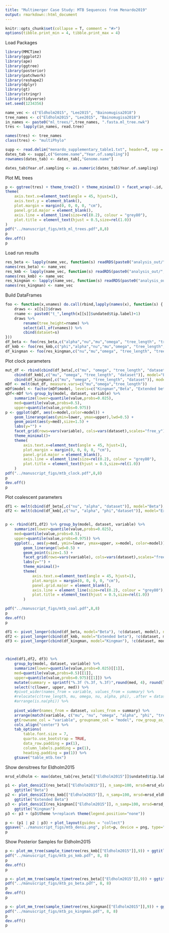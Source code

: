 ```yaml
---
title: "Multimerger Case Study: MTB Sequences from Menardo2019"
output: rmarkdown::html_document
---
```


```r
knitr::opts_chunk$set(collapse = T, comment = "#>")
options(tibble.print_min = 4, tibble.print_max = 4)
```

Load Packages
```r
library(MMCTime)
library(ggplot2)
library(ape)
library(ggtree)
library(posterior)
library(patchwork)
library(reshape2)
library(dplyr)
library(gt)
library(stringr)
library(tidyverse)
set.seed(1234356)
```

```r
name_vec <- c("Eldholm2015", "Lee2015", "Bainomugisa2018")
tree_names <- c("Eldholm2015", "Lee2015", "Bainomugisa2018")
in_names <- paste0("ml_trees/",tree_names, ".fasta.ml_tree.nwk")
tres <- lapply(in_names, read.tree)

names(tres) <- tree_names
class(tres) <- "multiPhylo"

supp <- read.delim("menardo_supplementary_table1.txt", header=T, sep = "\t")
dates_tab <- supp[,c("Genome.name","Year.of.sampling")]
rownames(dates_tab) <- dates_tab[,"Genome.name"]

dates_tab$Year.of.sampling <- as.numeric(dates_tab$Year.of.sampling)
```
Plot ML trees
```r
p <- ggtree(tres) + theme_tree2() + theme_minimal() + facet_wrap(~.id, ncol=3) +
theme(
    axis.text.x=element_text(angle = 45, hjust=1),
    axis.text.y = element_blank(),
    plot.margin = margin(0, 0, 0, 0, "cm"),
    panel.grid.major = element_blank(), 
    axis.line = element_line(size=rel(0.2), colour = "grey80"),
    plot.title = element_text(hjust = 0.5,size=rel(1.0))
)
pdf("../manuscript_figs/mtb_ml_trees.pdf",8,8)
p
dev.off()
p
```

Load run results
```r
res_beta <- lapply(name_vec, function(s) readRDS(paste0("analysis_out/",s,"_beta.rds")))
names(res_beta) <- name_vec
res_kmb <- lapply(name_vec, function(s) readRDS(paste0("analysis_out/",s,"_km_beta.rds")))
names(res_kmb) <- name_vec
res_kingman <- lapply(name_vec, function(s) readRDS(paste0("analysis_out/",s,"_kingman.rds")))
names(res_kingman) <- name_vec
```

Build DataFrames
```r
foo <- function(x,vnames) do.call(rbind,lapply(names(x), function(s) {
    draws <- x[[s]]$draws
    rname <- paste0("t_",length(x[[s]]$undated$tip.label)+1)
    draws %>% 
        rename(tree_height=rname) %>% 
        select(all_of(vnames)) %>%
        cbind(dataset=s)
}))
df_beta <- foo(res_beta,c("alpha","nu","mu","omega", "tree_length", "tree_height"))
df_kmb <- foo(res_kmb,c("phi","alpha","nu","mu","omega", "tree_length", "tree_height"))
df_kingman <- foo(res_kingman,c("nu","mu","omega", "tree_length", "tree_height"))
```

Plot clock parameters
```r
mut_df <- rbind(cbind(df_beta[,c("mu", "omega", "tree_length", "dataset")], model="Beta"),
    cbind(df_kmb[,c("mu", "omega", "tree_length", "dataset")], model="Extended beta"),
    cbind(df_kingman[,c("mu", "omega", "tree_length", "dataset")], model="Kingman"))
mDf <- melt(mut_df, measure.vars=c("mu","omega","tree_length"))
mDf$model <- factor(mDf$model, levels=c("Kingman","Beta", "Extended beta"))
qDf<-mDf %>% group_by(model, dataset, variable) %>%
    summarize(lower=quantile(value,probs=0.025),
    med=quantile(value,probs=0.5),
    upper=quantile(value,probs=0.975))
p <- ggplot(qDf, aes(x=model,color=model)) + 
    geom_linerange(aes(ymin=lower, ymax=upper),lwd=0.5) +
    geom_point(aes(y=med),size=1.5) +
    labs(y="") +
    facet_grid(rows=vars(variable), cols=vars(dataset),scales="free_y") +
    theme_minimal()+
    theme(
        axis.text.x=element_text(angle = 45, hjust=1),
        plot.margin = margin(0, 0, 0, 0, "cm"),
        panel.grid.major = element_blank(), 
        axis.line = element_line(size=rel(0.2), colour = "grey80"),
        plot.title = element_text(hjust = 0.5,size=rel(1.0))
    )
pdf("../manuscript_figs/mtb_clock.pdf",8,8)
p
dev.off()
p
```

Plot coalescent parameters
```r
df1 <- melt(cbind(df_beta[,c("nu", "alpha", "dataset")], model="Beta"),measure.vars=c("nu", "alpha"))
df2 <- melt(cbind(df_kmb[,c("nu", "alpha", "phi","dataset")], model="Extended beta"),measure.vars=c("nu", "alpha", "phi"))


p <- rbind(df1,df2) %>% group_by(model, dataset, variable) %>%
    summarize(lower=quantile(value,probs=0.025),
    med=quantile(value,probs=0.5),
    upper=quantile(value,probs=0.975)) %>%
    ggplot(., aes(y=med, ymin=lower, ymax=upper, x=model, color=model)) +
        geom_linerange(lwd=0.5) +
        geom_point(size=1.5) +
        facet_grid(rows=vars(variable), cols=vars(dataset),scales="free_y") +
        labs(y="") +
        theme_minimal()+
        theme(
            axis.text.x=element_text(angle = 45, hjust=1),
            plot.margin = margin(0, 0, 0, 0, "cm"),
            panel.grid.major = element_blank(), 
            axis.line = element_line(size=rel(0.2), colour = "grey80"),
            plot.title = element_text(hjust = 0.5,size=rel(1.0))
        )

pdf("../manuscript_figs/mtb_coal.pdf",8,8)
p
dev.off()
p
```

```r
df1 <- pivot_longer(cbind(df_beta, model="Beta"), !c(dataset, model), names_to = "variable")
df2 <- pivot_longer(cbind(df_kmb, model="Extended beta"), !c(dataset, model), names_to = "variable")
df3 <- pivot_longer(cbind(df_kingman, model="Kingman"), !c(dataset, model), names_to = "variable")



rbind(df1,df2, df3) %>% 
    group_by(model, dataset, variable) %>%
    summarize(lower=quantile(value,probs=0.025)[[1]],
    med=quantile(value,probs=0.5)[[1]],
    upper=quantile(value,probs=0.975)[[1]]) %>% 
    mutate(summary = sprintf("%.3f (%.3f, %.3f)",round(med, 4), round(lower,4), round(upper,4))) %>%
    select(!c(lower, upper, med)) %>%
    #pivot_wider(names_from = variable, values_from = summary) %>%
    #relocate(c(tree_length, mu, omega, nu, alpha, phi), .after = dataset) %>%
    #arrange(is.na(phi)) %>%
    
    pivot_wider(names_from = dataset, values_from = summary) %>%
    arrange(match(variable, c("mu", "nu", "omega", "alpha", "phi", "tree_height", "tree_length"))) %>%
    gt(rowname_col = "variable", groupname_col = "model", row_group_as_column=T) %>%
    cols_align("center") %>%
    tab_options(
        table.font.size = 7,
        quarto.use_bootstrap = TRUE,
        data_row.padding = px(1), 
        column_labels.padding = px(1), 
        heading.padding = px(1)) %>%
    gtsave("table_mtb.tex")
```

Show densitrees for Eldholm2015
```r
mrsd_eldholm <- max(dates_tab[res_beta[["Eldholm2015"]]$undated$tip.label,"Year.of.sampling"],na.rm=T)

p1 <- plot_densiCI(res_beta[["Eldholm2015"]], n_samp=100, mrsd=mrsd_eldholm,layout="rectangular") +
    ggtitle("Beta")
p2 <- plot_densiCI(res_kmb[["Eldholm2015"]], n_samp=100, mrsd=mrsd_eldholm,layout="rectangular") +
    ggtitle("Extended Beta")
p3 <- plot_densiCI(res_kingman[["Eldholm2015"]], n_samp=100, mrsd=mrsd_eldholm,layout="rectangular") +
    ggtitle("Kingman")
p3 <- p3 + (p3$theme %+replace% theme(legend.position="none"))

p <- (p1 | p2 | p3) + plot_layout(guides = "collect")
ggsave("../manuscript_figs/mtb_densi.png", plot=p, device = png, type="cairo", width=6, height=6, dpi=1000)
p
```
Show Posterior Samples for Eldholm2015
```r
p <- plot_mm_tree(sample_timetree(res_kmb[["Eldholm2015"]],9)) + ggtitle("Extended Beta")
pdf("../manuscript_figs/mtb_ps_kmb.pdf", 8, 8)
p
dev.off()
p

p <- plot_mm_tree(sample_timetree(res_beta[["Eldholm2015"]],9)) + ggtitle("Beta")
pdf("../manuscript_figs/mtb_ps_beta.pdf", 8, 8)
p
dev.off()
p

p <- plot_mm_tree(sample_timetree(res_kingman[["Eldholm2015"]],9)) + ggtitle("Kingman")
pdf("../manuscript_figs/mtb_ps_kingman.pdf", 8, 8)
p
dev.off()
p

```